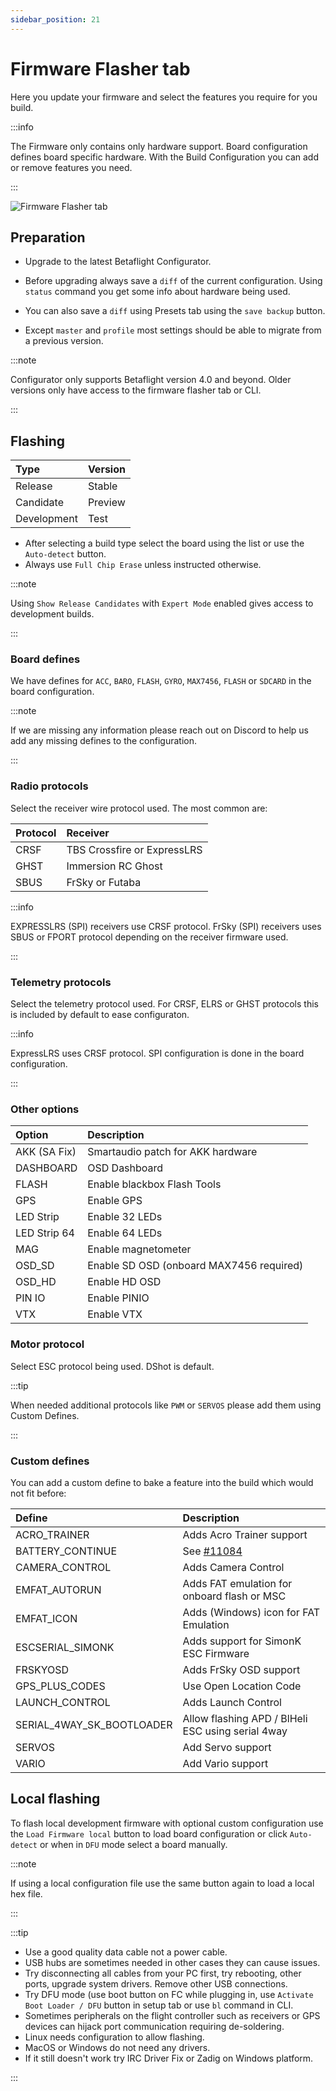 ```yaml
---
sidebar_position: 21
---
```


# Firmware Flasher tab

Here you update your firmware and select the features you require for you build.

:::info

The Firmware only contains only hardware support. Board configuration defines board specific hardware.
With the Build Configuration you can add or remove features you need.

:::


![Firmware Flasher tab](/img/betaflight_configurator_firmware_flasher_tab.png)


## Preparation

* Upgrade to the latest Betaflight Configurator.

* Before upgrading always save a `diff` of the current configuration. Using `status` command you get some info about hardware being used.
* You can also save a `diff` using Presets tab using the `save backup` button.
* Except `master` and `profile` most settings should be able to migrate from a previous version.

:::note

Configurator only supports Betaflight version 4.0 and beyond. Older versions only have access to the firmware flasher tab or CLI.

:::


## Flashing

| Type | Version |
| :--- | :--- |
| Release | Stable | None |
| Candidate | Preview |
| Development | Test |

* After selecting a build type select the board using the list or use the `Auto-detect` button.
* Always use `Full Chip Erase` unless instructed otherwise.

:::note

Using `Show Release Candidates` with `Expert Mode` enabled gives access to development builds.

:::


### Board defines

We have defines for `ACC`, `BARO`, `FLASH`, `GYRO`, `MAX7456`, `FLASH` or `SDCARD`  in the board configuration.

:::note

If we are missing any information please reach out on Discord to help us add any missing defines to the configuration.

:::


### Radio protocols

Select the receiver wire protocol used. The most common are:

| Protocol | Receiver |
| :--- | :--- |
| CRSF | TBS Crossfire or ExpressLRS |
| GHST | Immersion RC Ghost |
| SBUS | FrSky or Futaba |

:::info

EXPRESSLRS (SPI) receivers use CRSF protocol. FrSky (SPI) receivers uses SBUS or FPORT protocol depending on the receiver firmware used.

:::


### Telemetry protocols

Select the telemetry protocol used. For CRSF, ELRS or GHST protocols this is included by default to ease configuraton.

:::info

ExpressLRS uses CRSF protocol. SPI configuration is done in the board configuration.

:::


### Other options

| Option | Description |
| :--- | :--- |
| AKK (SA Fix) | Smartaudio patch for AKK hardware |
| DASHBOARD | OSD Dashboard |
| FLASH | Enable blackbox Flash Tools |
| GPS | Enable GPS |
| LED Strip | Enable 32 LEDs |
| LED Strip 64 | Enable 64 LEDs |
| MAG | Enable magnetometer |
| OSD_SD | Enable SD OSD (onboard MAX7456 required) |
| OSD_HD | Enable HD OSD |
| PIN IO | Enable PINIO |
| VTX | Enable VTX |


### Motor protocol

Select ESC protocol being used. DShot is default.

:::tip

When needed additional protocols like `PWM` or `SERVOS` please add them using Custom Defines.

:::


### Custom defines

You can add a custom define to bake a feature into the build which would not fit before:

| Define | Description |
| :--- | :--- |
| ACRO_TRAINER | Adds Acro Trainer support |
| BATTERY_CONTINUE | See [#11084](https://github.com/betaflight/betaflight/pull/11084) |
| CAMERA_CONTROL | Adds Camera Control |
| EMFAT_AUTORUN | Adds FAT emulation for onboard flash or MSC |
| EMFAT_ICON | Adds (Windows) icon for FAT Emulation |
| ESCSERIAL_SIMONK | Adds support for SimonK ESC Firmware |
| FRSKYOSD | Adds FrSky OSD support |
| GPS_PLUS_CODES | Use Open Location Code |
| LAUNCH_CONTROL | Adds Launch Control |
| SERIAL_4WAY_SK_BOOTLOADER | Allow flashing APD / BlHeli ESC using serial 4way |
| SERVOS | Add Servo support |
| VARIO | Add Vario support |


## Local flashing

To flash local development firmware with optional custom configuration use the `Load Firmware local` button to load board configuration or click `Auto-detect` or when in `DFU` mode select a board manually.

:::note

If using a local configuration file use the same button again to load a local hex file.

:::


:::tip

* Use a good quality data cable not a power cable.
* USB hubs are sometimes needed in other cases they can cause issues.
* Try disconnecting all cables from your PC first, try rebooting, other ports, upgrade system drivers. Remove other USB connections.
* Try DFU mode (use boot button on FC while plugging in, use `Activate Boot Loader / DFU` button in setup tab or use `bl` command in CLI.
* Sometimes peripherals on the flight controller such as receivers or GPS devices can hijack port communication requiring de-soldering.
* Linux needs configuration to allow flashing.
* MacOS or Windows do not need any drivers.
* If it still doesn't work try IRC Driver Fix or Zadig on Windows platform.

:::
